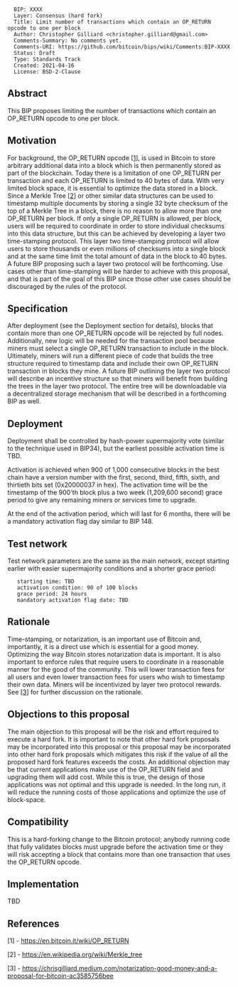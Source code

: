 <pre>
  BIP: XXXX
  Layer: Consensus (hard fork)
  Title: Limit number of transactions which contain an OP_RETURN opcode to one per block
  Author: Christopher Gilliard <christopher.gilliard@gmail.com>
  Comments-Summary: No comments yet.
  Comments-URI: https://github.com/bitcoin/bips/wiki/Comments:BIP-XXXX
  Status: Draft
  Type: Standards Track
  Created: 2021-04-16
  License: BSD-2-Clause
</pre>

==Abstract==

This BIP proposes limiting the number of transactions which contain an OP_RETURN opcode to one per block.

==Motivation==

For background, the OP_RETURN opcode [<a href="#references">1</a>], is used in Bitcoin to store arbitrary additional data into a block which is then permanently stored as part of the blockchain. Today there is a limitation of one OP_RETURN per transaction and each OP_RETURN is limited to 40 bytes of data. With very limited block space, it is essential to optimize the data stored in a block. Since a Merkle Tree [<a href="#references">2</a>] or other similar data structures can be used to timestamp multiple documents by storing a single 32 byte checksum of the top of a Merkle Tree in a block, there is no reason to allow more than one OP_RETURN per block. If only a single OP_RETURN is allowed, per block, users will be required to coordinate in order to store individual checksums into this data structure, but this can be achieved by developing a layer two time-stamping protocol. This layer two time-stamping protocol will allow users to store thousands or even millions of checksums into a single block and at the same time limit the total amount of data in the block to 40 bytes. A future BIP proposing such a layer two protocol will be forthcoming. Use cases other than time-stamping will be harder to achieve with this proposal, and that is part of the goal of this BIP since those other use cases should be discouraged by the rules of the protocol.

==Specification==

After deployment (see the Deployment section for details), blocks that contain more than one OP_RETURN opcode will be rejected by full nodes. Additionally, new logic will be needed for the transaction pool because miners must select a single OP_RETURN transaction to include in the block. Ultimately, miners will run a different piece of code that builds the tree structure required to timestamp data and include their own OP_RETURN transaction in blocks they mine. A future BIP outlining the layer two protocol will describe an incentive structure so that miners will benefit from building the trees in the layer two protocol. The entire tree will be downloadable via a decentralized storage mechanism that will be described in a forthcoming BIP as well.

==Deployment==

Deployment shall be controlled by hash-power supermajority vote (similar to the technique used in BIP34), but the earliest possible activation time is TBD.

Activation is achieved when 900 of 1,000 consecutive blocks in the best chain have a version number with the first, second, third, fifth, sixth, and thirtieth bits set (0x20000037 in hex). The activation time will be the timestamp of the 900'th block plus a two week (1,209,600 second) grace period to give any remaining miners or services time to upgrade.

At the end of the activation period, which will last for 6 months, there will be a mandatory activation flag day similar to BIP 148.

==Test network==

Test network parameters are the same as the main network, except starting earlier with easier supermajority conditions and a shorter grace period:

    starting time: TBD
    activation condition: 90 of 100 blocks
    grace period: 24 hours
    mandatory activation flag date: TBD

==Rationale==

Time-stamping, or notarization, is an important use of Bitcoin and, importantly, it is a direct use which is essential for a good money. Optimizing the way Bitcoin stores notarization data is important. It is also important to enforce rules that require users to coordinate in a reasonable manner for the good of the community. This will lower transaction fees for all users and even lower transaction fees for users who wish to timestamp their own data. Miners will be incentivized by layer two protocol rewards. See [<a href="#references">3</a>] for further discussion on the rationale.

==Objections to this proposal==

The main objection to this proposal will be the risk and effort required to execute a hard fork. It is important to note that other hard fork proposals may be incorporated into this proposal or this proposal may be incorporated into other hard fork proposals which mitigates this risk if the value of all the proposed hard fork features exceeds the costs. An additional objection may be that current applications make use of the OP_RETURN field and upgrading them will add cost. While this is true, the design of those applications was not optimal and this upgrade is needed. In the long run, it will reduce the running costs of those applications and optimize the use of block-space.

==Compatibility==

This is a hard-forking change to the Bitcoin protocol; anybody running code that fully validates blocks must upgrade before the activation time or they will risk accepting a block that contains more than one transaction that uses the OP_RETURN opcode.

==Implementation==

TBD

==References==

[1] - https://en.bitcoin.it/wiki/OP_RETURN

[2] - https://en.wikipedia.org/wiki/Merkle_tree

[3] - https://chrisgilliard.medium.com/notarization-good-money-and-a-proposal-for-bitcoin-ac3585756bee
